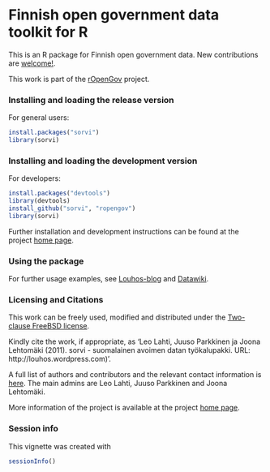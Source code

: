 <!--
%\VignetteEngine{knitr}
%\VignetteIndexEntry{An R Markdown Vignette made with knitr}
-->

Finnish open government data toolkit for R
===========

This is an R package for Finnish open government data. New
contributions are [welcome!](http://louhos.github.com/contact.html).

This work is part of the [rOpenGov](http://ropengov.github.com)
project.


### Installing and loading the release version

For general users:

```r
install.packages("sorvi")
library(sorvi)
```

### Installing and loading the development version

For developers:

```r
install.packages("devtools")
library(devtools)
install_github("sorvi", "ropengov")
library(sorvi)
```

Further installation and development instructions can be found at the
project [home page](http://louhos.github.com/sorvi). 


### Using the package

For further usage
examples, see [Louhos-blog](http://louhos.wordpress.com) and
[Datawiki](https://github.com/louhos/sorvi/wiki/Data).


### Licensing and Citations

This work can be freely used, modified and distributed under the 
[Two-clause FreeBSD license](http://en.wikipedia.org/wiki/BSD\_licenses).

Kindly cite the work, if appropriate, as 'Leo Lahti, Juuso Parkkinen
ja Joona Lehtomäki (2011). sorvi - suomalainen avoimen datan
työkalupakki. URL: http://louhos.wordpress.com)'. 

A full list of authors and contributors and the relevant contact
information is [here](http://louhos.github.com/contact). The main
admins are Leo Lahti, Juuso Parkkinen and Joona Lehtomäki.

More information of the project is available at the project [home
page](http://louhos.github.com/sorvi).


### Session info


This vignette was created with

```r
sessionInfo()
```





